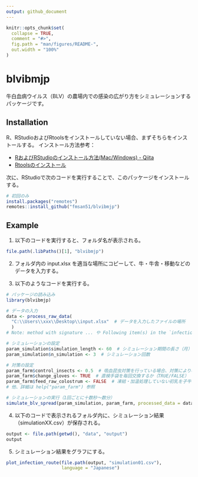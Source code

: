 ```yaml
---
output: github_document
---
```


<!-- README.md is generated from README.Rmd. Please edit that file -->

```r
knitr::opts_chunk$set(
  collapse = TRUE,
  comment = "#>",
  fig.path = "man/figures/README-",
  out.width = "100%"
)
```

# blvibmjp

<!-- badges: start -->
<!-- badges: end -->

<!--
## Installation

You can install the released version of blvibmjp from [CRAN](https://CRAN.R-project.org) with:

``` r
install.packages("blvibmjp")
```
-->

牛白血病ウイルス（BLV）の農場内での感染の広がり方をシミュレーションするパッケージです。

## Installation

R、RStudioおよびRtoolsをインストールしていない場合、まずそちらをインストールする。
インストール方法参考：

- [RおよびRStudioのインストール方法(Mac/Windows) - Qiita](https://qiita.com/daifuku_mochi2/items/ad0b398e6affd0688c97)
- [Rtoolsのインストール](https://k-metrics.github.io/cabinet/env_install_tls.html)

次に、RStudioで次のコードを実行することで、このパッケージをインストールする。

```r
# 初回のみ
install.packages("remotes")
remotes::install_github("fmsan51/blvibmjp")
```

## Example

1. 以下のコードを実行すると、フォルダ名が表示される。

```r
file.path(.libPaths()[1], "blvibmjp")
```

2. フォルダ内の input.xlsx を適当な場所にコピーして、牛・牛舎・移動などのデータを入力する。

3. 以下のようなコードを実行する。

```r
# パッケージの読み込み
library(blvibmjp)

# データの入力
data <- process_raw_data(
  "C:\\Users\\xxx\\Desktop\\input.xlsx"  # データを入力したファイルの場所
  )
# Note: method with signature ... や Following item(s) in the `infection_status` ... というメッセージは無視してOK

# シミュレーションの設定
param_simulation$simulation_length <- 60  # シミュレーション期間の長さ（月）
param_simulation$n_simulation <- 3  # シミュレーション回数

# 対策の設定
param_farm$control_insects <- 0.5  # 吸血昆虫対策を行っている場合、対策により吸血昆虫がどれだけ減少するか（0.5＝50%減）
param_farm$change_gloves <- TRUE  # 直検手袋を毎回交換するか（TRUE/FALSE）
param_farm$feed_raw_colostrum <- FALSE  # 凍結・加温処理していない初乳を子牛に与えているか
# 他、詳細は help("param_farm") 参照

# シミュレーションの実行（1回ごとに十数秒～数分）
simulate_blv_spread(param_simulation, param_farm, processed_data = data)
```

4. 以下のコードで表示されるフォルダ内に、シミュレーション結果（simulationXX.csv）が保存される。

```r
output <- file.path(getwd(), "data", "output")
output
```

5. シミュレーション結果をグラフにする。

```r
plot_infection_route(file.path(output, "simulation01.csv"),
                     language = "Japanese")
```
